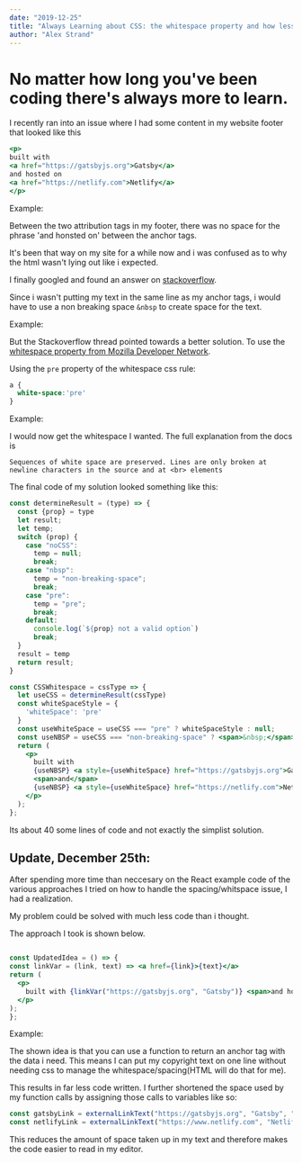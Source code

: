 ```yaml
---
date: "2019-12-25"
title: "Always Learning about CSS: the whitespace property and how less code is sometimes a smarter approach"
author: "Alex Strand"
---
```


# No matter how long you've been coding there's always more to learn.

I recently ran into an issue where I had some content in my website footer that looked like this

```jsx
<p>
built with
<a href="https://gatsbyjs.org">Gatsby</a>
and hosted on
<a href="https://netlify.com">Netlify</a>
</p>

```

Example:
<CSSWhitespace prop="noCSS"/>


Between the two attribution tags in my footer, there was no space for the phrase 'and honsted on' between the anchor tags.

It's been that way on my site for a while now and i was confused as to why the html wasn't lying out like i expected.

I finally googled and found an answer on [stackoverflow](https://stackoverflow.com/questions/33384318/how-to-use-nbsp-in-html5).

Since i wasn't putting my text in the same line as my anchor tags,
i would have to use a non breaking space `&nbsp` to create space for the text.

Example:
<CSSWhitespace prop="nbsp"/>

But the Stackoverflow thread pointed towards a better solution.
To use the [whitespace property from Mozilla Developer Network](https://developer.mozilla.org/en-US/docs/Web/CSS/white-space).

Using the `pre` property of the whitespace css rule:

```css
a {
  white-space:'pre'
}

```

Example:
<CSSWhitespace prop="pre"/>


I would now get the whitespace I wanted. The full explanation from the docs is

``Sequences of white space are preserved. Lines are only broken at newline characters in the source and at <br> elements``

The final code of my solution looked something like this:

```jsx
const determineResult = (type) => {
  const {prop} = type
  let result;
  let temp;
  switch (prop) {
    case "noCSS":
      temp = null;
      break;
    case "nbsp":
      temp = "non-breaking-space";
      break;
    case "pre":
      temp = "pre";
      break;
    default:
      console.log(`${prop} not a valid option`)
      break;
  }
  result = temp
  return result;
}

const CSSWhitespace = cssType => {
  let useCSS = determineResult(cssType)
  const whiteSpaceStyle = {
    'whiteSpace': 'pre'
  }
  const useWhiteSpace = useCSS === "pre" ? whiteSpaceStyle : null;
  const useNBSP = useCSS === "non-breaking-space" ? <span>&nbsp;</span> : null;
  return (
    <p>
      built with
      {useNBSP} <a style={useWhiteSpace} href="https://gatsbyjs.org">Gatsby</a> {useNBSP}
      <span>and</span>
      {useNBSP} <a style={useWhiteSpace} href="https://netlify.com">Netlify</a>.
    </p>
  );
};
```

Its about 40 some lines of code and not exactly the simplist solution. 

## Update, December 25th:
After spending more time than neccesary 
on the React example code of the various approaches
 I tried on how to handle the spacing/whitspace issue, I had a realization. 

  My problem could be solved with much less code than i thought. 

  The approach I took is shown below. 

  ```jsx

const UpdatedIdea = () => {
const linkVar = (link, text) => <a href={link}>{text}</a>
  return (
    <p>
      built with {linkVar("https://gatsbyjs.org", "Gatsby")} <span>and hosted on</span> {linkVar("https://netlify.com", "Netlify")}
    </p>
  );
};


  ```
Example:
<UpdatedIdea/>

The shown idea is that you can use a function to return an anchor tag with the data i need. This means I can put my copyright text on one line 
without needing css to manage the whitespace/spacing(HTML will do that for me).

This results in far less code written. 
I further shortened the space used by my function calls by assigning those calls to variables like so:

```jsx
const gatsbyLink = externalLinkText("https://gatsbyjs.org", "Gatsby", "Gatsby framework website url")
const netlifyLink = externalLinkText("https://www.netlify.com", "Netlify", "Netlify website URL")
```

This reduces the amount of space taken up in my text and therefore makes the code easier to read in my editor. 

